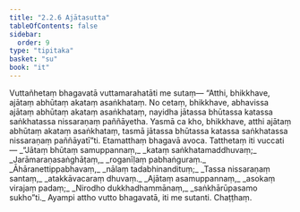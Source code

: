 ```yaml
---
title: "2.2.6 Ajātasutta"
tableOfContents: false
sidebar:
  order: 9
type: "tipitaka"
basket: "su"
book: "it"
---
```



<DynamicBreadcrumb />

<Division number="43" book="it">

<Paragraph number="272" book="it">
Vuttañhetaṃ bhagavatā vuttamarahatāti me sutaṃ—
</Paragraph>

<Paragraph number="273" book="it">
“Atthi, bhikkhave, ajātaṃ abhūtaṃ akataṃ asaṅkhataṃ. No cetaṃ, bhikkhave, abhavissa ajātaṃ abhūtaṃ akataṃ asaṅkhataṃ, nayidha jātassa bhūtassa katassa saṅkhatassa nissaraṇaṃ paññāyetha. Yasmā ca kho, bhikkhave, atthi ajātaṃ abhūtaṃ akataṃ asaṅkhataṃ, tasmā jātassa bhūtassa katassa saṅkhatassa nissaraṇaṃ paññāyatī”ti. Etamatthaṃ bhagavā avoca. Tatthetaṃ iti vuccati—
</Paragraph>

<Paragraph number="274" type="verses" book="it">
_“Jātaṃ bhūtaṃ samuppannaṃ,_  
_kataṃ saṅkhatamaddhuvaṃ;_  
_Jarāmaraṇasaṅghāṭaṃ,_  
_roganīḷaṃ pabhaṅguraṃ._  

</Paragraph>

<Paragraph number="275" type="verses" book="it">
_Āhāranettippabhavaṃ,_  
_nālaṃ tadabhinandituṃ;_  
_Tassa nissaraṇaṃ santaṃ,_  
_atakkāvacaraṃ dhuvaṃ._  

</Paragraph>

<Paragraph number="276" type="verses" book="it">
_Ajātaṃ asamuppannaṃ,_  
_asokaṃ virajaṃ padaṃ;_  
_Nirodho dukkhadhammānaṃ,_  
_saṅkhārūpasamo sukho”ti._  

</Paragraph>

<Paragraph number="277" book="it">
Ayampi attho vutto bhagavatā, iti me sutanti.

</Paragraph>
</Division>

<Paragraph number="278" type="center" book="it">
Chaṭṭhaṃ.
</Paragraph>